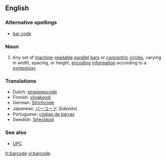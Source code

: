 ==English==
{{wikipediapar|bar code}}

===Alternative spellings===
*[[bar code]]

===Noun===
{{en-noun}}

# Any set of [[machine]]-[[readable]] [[parallel]] [[bar]]s or [[concentric]] [[circle]]s, varying in width, spacing, or height, [[encoding]] [[information]] according to a [[symbology]].

===Translations===
*Dutch: [[streepjescode]]
*Finnish: [[viivakoodi]]
*German: [[Strichcode]]
*Japanese: [[バーコード]] (bākōdo)
*Portuguese: [[código de barras]] {{m}}
*Swedish: [[Streckkod]]

===See also===
*[[UPC]]

[[fr:barcode]]
[[vi:barcode]]